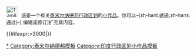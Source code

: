 <div class="notice metadata" id="stub" style="font-size: small;">[[File:Tamil Nadu locator map.svg|30px]] &nbsp;&nbsp;這是一个有关[[泰米尔纳德邦行政区划]]的[[Wikipedia:小作品|小作品]]。你可以-{zh-hant:透過;zh-hans:通过}-<span class="plainlinks">[{{fullurl:{{FULLPAGENAME}}|action=edit}} 编辑或修订]</span>扩充其内容。</div><includeonly>[[Category:泰米尔纳德邦行政区划小作品|{{PAGENAME}}]]{{#ifexpr:{{PAGESIZE:{{FULLPAGENAME}}|R}}>3000|[[Category:字数已超过3000字节的小作品|{{PAGENAME}}]]}}</includeonly><noinclude>

[[Category:泰米尔纳德邦行政区划小作品|*]]
[[Category:泰米尔纳德邦模板]]
[[Category:印度行政区划小作品模板]]
</noinclude>